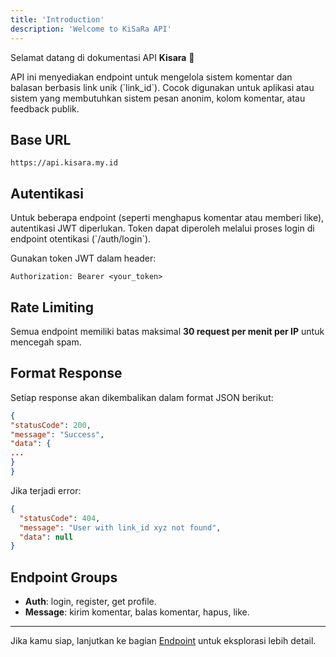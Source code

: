 ```yaml
---
title: 'Introduction'
description: 'Welcome to KiSaRa API'
---
```


Selamat datang di dokumentasi API **Kisara** 🎉

API ini menyediakan endpoint untuk mengelola sistem komentar dan balasan berbasis link unik (\`link_id\`). Cocok digunakan untuk aplikasi atau sistem yang membutuhkan sistem pesan anonim, kolom komentar, atau feedback publik.

## Base URL

```
https://api.kisara.my.id
```

## Autentikasi

Untuk beberapa endpoint (seperti menghapus komentar atau memberi like), autentikasi JWT diperlukan. Token dapat diperoleh melalui proses login di endpoint otentikasi (\`/auth/login\`).

Gunakan token JWT dalam header:

```
Authorization: Bearer <your_token>
```

## Rate Limiting

Semua endpoint memiliki batas maksimal **30 request per menit per IP** untuk mencegah spam.

## Format Response

Setiap response akan dikembalikan dalam format JSON berikut:

```json
{
"statusCode": 200,
"message": "Success",
"data": {
...
}
}
```

Jika terjadi error:

```json
{
  "statusCode": 404,
  "message": "User with link_id xyz not found",
  "data": null
}
```

## Endpoint Groups

- **Auth**: login, register, get profile.
- **Message**: kirim komentar, balas komentar, hapus, like.

---

Jika kamu siap, lanjutkan ke bagian [Endpoint](../endpoint/get) untuk eksplorasi lebih detail.
